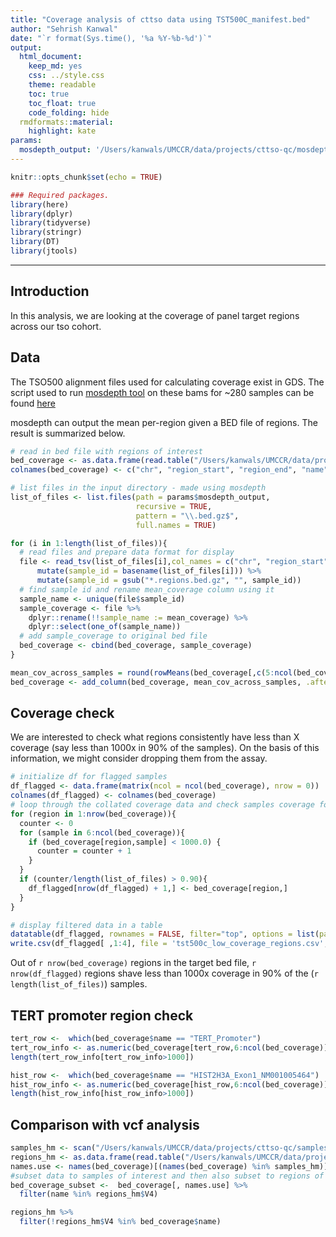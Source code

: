 ```yaml
---
title: "Coverage analysis of cttso data using TST500C_manifest.bed"
author: "Sehrish Kanwal"
date: "`r format(Sys.time(), '%a %Y-%b-%d')`"
output:
  html_document:
    keep_md: yes
    css: ../style.css
    theme: readable
    toc: true
    toc_float: true
    code_folding: hide
  rmdformats::material:
    highlight: kate
params:
  mosdepth_output: '/Users/kanwals/UMCCR/data/projects/cttso-qc/mosdepth_output_tst500c'
---
```


```r
knitr::opts_chunk$set(echo = TRUE)
```

```r
### Required packages.
library(here)
library(dplyr)
library(tidyverse)
library(stringr)
library(DT)
library(jtools)
```

***

## Introduction

In this analysis, we are looking at the coverage of panel target regions across our tso cohort.

## Data

The TSO500 alignment files used for calculating coverage exist in GDS. The script used to run [mosdepth tool](https://github.com/brentp/mosdepth) on these bams for ~280 samples can be found [here](./scripts/run_cttso_bams_through_mosdepth.sh)

mosdepth can output the mean per-region given a BED file of regions. The result is summarized below.


```r
# read in bed file with regions of interest
bed_coverage <- as.data.frame(read.table("/Users/kanwals/UMCCR/data/projects/cttso-qc/TST500C_manifest.bed", header = FALSE, sep="\t", stringsAsFactors=FALSE))
colnames(bed_coverage) <- c("chr", "region_start", "region_end", "name")

# list files in the input directory - made using mosdepth
list_of_files <- list.files(path = params$mosdepth_output,
                            recursive = TRUE,
                            pattern = "\\.bed.gz$",
                            full.names = TRUE)

for (i in 1:length(list_of_files)){
  # read files and prepare data format for display
  file <- read_tsv(list_of_files[i],col_names = c("chr", "region_start", "region_end", "name", "mean_coverage" ),col_types = "cn") %>%
      mutate(sample_id = basename(list_of_files[i])) %>%
      mutate(sample_id = gsub("*.regions.bed.gz", "", sample_id)) 
  # find sample id and rename mean_coverage column using it
  sample_name <- unique(file$sample_id)
  sample_coverage <- file %>%
    dplyr::rename(!!sample_name := mean_coverage) %>%
    dplyr::select(one_of(sample_name))
  # add sample_coverage to original bed file
  bed_coverage <- cbind(bed_coverage, sample_coverage)
}

mean_cov_across_samples = round(rowMeans(bed_coverage[,c(5:ncol(bed_coverage))]), 2)
bed_coverage <- add_column(bed_coverage, mean_cov_across_samples, .after = 4)

```

## Coverage check

We are interested to check what regions consistently have less than X coverage (say less than 1000x in 90% of the samples). On the basis of this information, we might consider dropping them from the assay. 


```r
# initialize df for flagged samples
df_flagged <- data.frame(matrix(ncol = ncol(bed_coverage), nrow = 0))
colnames(df_flagged) <- colnames(bed_coverage)
# loop through the collated coverage data and check samples coverage for each bed entry
for (region in 1:nrow(bed_coverage)){
  counter <- 0
  for (sample in 6:ncol(bed_coverage)){
    if (bed_coverage[region,sample] < 1000.0) {
      counter = counter + 1
    }
  }
  if (counter/length(list_of_files) > 0.90){
    df_flagged[nrow(df_flagged) + 1,] <- bed_coverage[region,]
  }
}
```

```r
# display filtered data in a table
datatable(df_flagged, rownames = FALSE, filter="top", options = list(pageLength = 10, scrollX=T, scrollY=T), caption = "Regions consistently with low coverage <1000x")
write.csv(df_flagged[ ,1:4], file = 'tst500c_low_coverage_regions.csv', row.names = FALSE, quote = FALSE)
```

Out of `r nrow(bed_coverage)` regions in the target bed file, `r nrow(df_flagged)` regions shave less than 1000x coverage in 90% of the (`r length(list_of_files)`) samples.

## TERT promoter region check

```r
tert_row <-  which(bed_coverage$name == "TERT_Promoter")
tert_row_info <- as.numeric(bed_coverage[tert_row,6:ncol(bed_coverage)])
length(tert_row_info[tert_row_info>1000])

hist_row <-  which(bed_coverage$name == "HIST2H3A_Exon1_NM001005464")
hist_row_info <- as.numeric(bed_coverage[hist_row,6:ncol(bed_coverage)])
length(hist_row_info[hist_row_info>1000])
```

## Comparison with vcf analysis

```r
samples_hm <- scan("/Users/kanwals/UMCCR/data/projects/cttso-qc/samples_zero_cov_helen.txt", what="", sep="\n")
regions_hm <- as.data.frame(read.table("/Users/kanwals/UMCCR/data/projects/cttso-qc/TST500C_manifest_hm.bed", header = FALSE, sep="\t", stringsAsFactors=FALSE))
names.use <- names(bed_coverage)[(names(bed_coverage) %in% samples_hm)]
#subset data to samples of interest and then also subset to regions of interest
bed_coverage_subset <-  bed_coverage[, names.use] %>%
  filter(name %in% regions_hm$V4)

regions_hm %>%
  filter(!regions_hm$V4 %in% bed_coverage$name)
```

